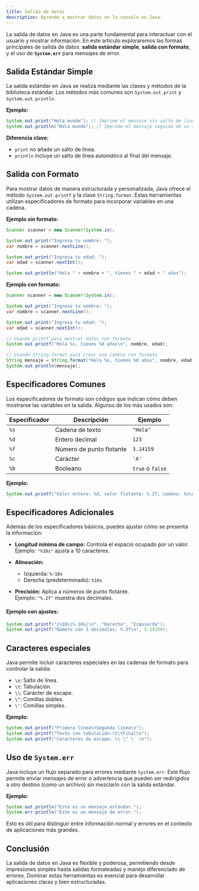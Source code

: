 ```yaml
---
title: Salida de datos
description: Aprende a mostrar datos en la consola en Java.
---
```


La salida de datos en Java es una parte fundamental para interactuar con el usuario y mostrar información. En este artículo exploraremos las formas principales de salida de datos: **salida estándar simple**, **salida con formato**, y el uso de **`System.err`** para mensajes de error.


## Salida Estándar Simple

La salida estándar en Java se realiza mediante las clases y métodos de la biblioteca estándar. Los métodos más comunes son `System.out.print` y `System.out.println`.

**Ejemplo:**

```java
System.out.print("Hola mundo"); // Imprime el mensaje sin salto de línea.
System.out.println("Hola mundo"); // Imprime el mensaje seguido de un salto de línea.
```

**Diferencia clave:**
- `print` no añade un salto de línea.
- `println` incluye un salto de línea automático al final del mensaje.


## Salida con Formato

Para mostrar datos de manera estructurada y personalizada, Java ofrece el método `System.out.printf` y la clase `String.format`. Estas herramientas utilizan especificadores de formato para incorporar variables en una cadena.

**Ejemplo sin formato:**

```java
Scanner scanner = new Scanner(System.in);

System.out.print("Ingresa tu nombre: ");
var nombre = scanner.nextLine();

System.out.print("Ingresa tu edad: ");
var edad = scanner.nextInt();

System.out.println("Hola " + nombre + ", tienes " + edad + " años");
```

**Ejemplo con formato:**

```java
Scanner scanner = new Scanner(System.in);

System.out.print("Ingresa tu nombre: ");
var nombre = scanner.nextLine();

System.out.print("Ingresa tu edad: ");
var edad = scanner.nextInt();

// Usando printf para mostrar datos con formato
System.out.printf("Hola %s, tienes %d años\n", nombre, edad);

// Usando String.format para crear una cadena con formato
String mensaje = String.format("Hola %s, tienes %d años", nombre, edad);
System.out.println(mensaje);
```


## Especificadores Comunes

Los especificadores de formato son códigos que indican cómo deben mostrarse las variables en la salida. Algunos de los más usados son:

| Especificador | Descripción              | Ejemplo           |
|---------------|--------------------------|-------------------|
| `%s`          | Cadena de texto          | `"Hola"`          |
| `%d`          | Entero decimal           | `123`             |
| `%f`          | Número de punto flotante | `3.14159`         |
| `%c`          | Carácter                 | `'A'`             |
| `%b`          | Booleano                 | `true` o `false`  |

**Ejemplo:**

```java
System.out.printf("Valor entero: %d, valor flotante: %.2f, cadena: %s\n", 42, 3.14, "ejemplo");
```


## Especificadores Adicionales

Además de los especificadores básicos, puedes ajustar cómo se presenta la información:

- **Longitud mínima de campo:** Controla el espacio ocupado por un valor.  
  Ejemplo: `"%10s"` ajusta a 10 caracteres.

- **Alineación:**  
  - Izquierda: `%-10s`  
  - Derecha (predeterminado): `%10s`

- **Precisión:** Aplica a números de punto flotante.  
  Ejemplo: `"%.2f"` muestra dos decimales.

#### Ejemplo con ajustes:

```java
System.out.printf("|%10s|%-10s|\n", "Derecha", "Izquierda");
System.out.printf("Número con 3 decimales: %.3f\n", 3.14159);
```

## Caracteres especiales

Java permite incluir caracteres especiales en las cadenas de formato para controlar la salida:

- `\n`: Salto de línea.
- `\t`: Tabulación.
- `\\`: Carácter de escape.
- `\"`: Comillas dobles.
- `\'`: Comillas simples.

**Ejemplo:**

```java
System.out.printf("Primera línea\nSegunda línea\n");
System.out.printf("Texto con tabulación:\t\tFinal\n");
System.out.printf("Caracteres de escape: \\ \" \' \n");
```

## Uso de `System.err`

Java incluye un flujo separado para errores mediante `System.err`. Este flujo permite enviar mensajes de error o advertencia que pueden ser redirigidos a otro destino (como un archivo) sin mezclarlo con la salida estándar.

**Ejemplo:**

```java
System.out.println("Este es un mensaje estándar.");
System.err.println("Este es un mensaje de error.");
```

Esto es útil para distinguir entre información normal y errores en el contexto de aplicaciones más grandes.


## Conclusión

La salida de datos en Java es flexible y poderosa, permitiendo desde impresiones simples hasta salidas formateadas y manejo diferenciado de errores. Dominar estas herramientas es esencial para desarrollar aplicaciones claras y bien estructuradas.
